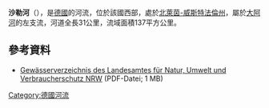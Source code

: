 {{Onesource|time=2020-07-07T15:41:10+00:00}}
{{Coord|52|28|21|N|7|33|33|E|display=title}}

'''沙勒河'''（{{lang-de|Schaler Aa}}），是[[德國|德國]]的河流，位於該國西部，處於[[北萊茵-威斯特法倫州|北萊茵-威斯特法倫州]]，屬於[[大阿河|大阿河]]的左支流，河道全長31公里，流域面積137平方公里。

==參考資料==
* [http://www.lanuv.nrw.de/fileadmin/lanuv/wasser/pdf/Gewaesserverzeichnis%20GSK3C.xls Gewässerverzeichnis des Landesamtes für Natur, Umwelt und Verbraucherschutz NRW] {{Wayback|url=http://www.lanuv.nrw.de/fileadmin/lanuv/wasser/pdf/Gewaesserverzeichnis%20GSK3C.xls |date=20190808033656 }} (PDF-Datei; 1 MB)

{{Germany-geo-stub}}
[[Category:德國河流|Category:德國河流]]